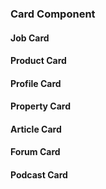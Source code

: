 ---
---


### Card Component

#### Job Card
<Preview>
    <JobCard />
</Preview>

#### Product Card
<Preview>
    <ProductCard />
</Preview>

#### Profile Card
<Preview>
    <ProfileCard />
</Preview>

#### Property Card
<Preview>
    <PropertyCard />
</Preview>

#### Article Card
<Preview>
    <ArticleCard />
</Preview>

#### Forum Card
<Preview>
    <ForumCard />
</Preview>

#### Podcast Card
<Preview>
    <PodcastCard />
</Preview>
